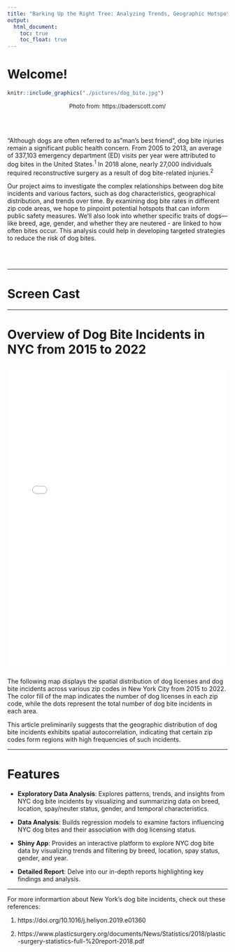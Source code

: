 ```yaml
---
title: "Barking Up the Right Tree: Analyzing Trends, Geographic Hotspots, and Contributing Factors of NYC Dogbites"
output:
  html_document:
    toc: true
    toc_float: true
---
```

# Welcome!

```r
knitr::include_graphics("./pictures/dog_bite.jpg")
```
<center style="font-size: 13px;"> Photo from:  https://baderscott.com/ </center>

<br><br>  

"Although dogs are often referred to as "man’s best friend", dog bite injuries remain a significant public health concern. From 2005 to 2013, an average of 337,103 emergency department (ED) visits per year were attributed to dog bites in the United States.^1^ In 2018 alone, nearly 27,000 individuals required reconstructive surgery as a result of dog bite-related injuries.^2^

Our project aims to investigate the complex relationships between dog bite incidents and various factors, such as dog characteristics, geographical distribution, and trends over time. By examining dog bite rates in different zip code areas, we hope to pinpoint potential hotspots that can inform public safety measures. We’ll also look into whether specific traits of dogs—like breed, age, gender, and whether they are neutered - are linked to how often bites occur. This analysis could help in developing targeted strategies to reduce the risk of dog bites.

<br><br>


---

# Screen Cast



---

# Overview of Dog Bite Incidents in NYC from 2015 to 2022


<iframe src="maps/Dog_Bite_Count_Switchable.html" style="width: 100%; height: 700px; border: none;"></iframe>

The following map displays the spatial distribution of dog licenses and dog bite incidents across various zip codes in New York City from 2015 to 2022. The color fill of the map indicates the number of dog licenses in each zip code, while the dots represent the total number of dog bite incidents in each area.

This article preliminarily suggests that the geographic distribution of dog bite incidents exhibits spatial autocorrelation, indicating that certain zip codes form regions with high frequencies of such incidents.

---

# Features

* **Exploratory Data Analysis**: Explores patterns, trends, and insights from NYC dog bite incidents by visualizing and summarizing data on breed, location, spay/neuter status, gender, and temporal characteristics.

* **Data Analysis**: Builds regression models to examine factors influencing NYC dog bites and their association with dog licensing status.

* **Shiny App**: Provides an interactive platform to explore NYC dog bite data by visualizing trends and filtering by breed, location, spay status, gender, and year.

* **Detailed Report**: Delve into our in-depth reports highlighting key findings and analysis.

---

For more informartion about New York’s dog bite incidents, check out these references:

1. https://doi.org/10.1016/j.heliyon.2019.e01360

2. https://www.plasticsurgery.org/documents/News/Statistics/2018/plastic-surgery-statistics-full-%20report-2018.pdf
